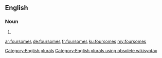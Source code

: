 ==English==

===Noun===
{{head|en}}

# {{plural of|foursome}}

[[Category:English plurals]][[Category:English plurals using obsolete wikisyntax]]

[[ar:foursomes]]
[[de:foursomes]]
[[fr:foursomes]]
[[ku:foursomes]]
[[my:foursomes]]